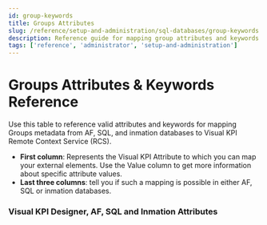 ```yaml
---
id: group-keywords
title: Groups Attributes
slug: /reference/setup-and-administration/sql-databases/group-keywords
description: Reference guide for mapping group attributes and keywords from external data sources to Visual KPI, including AF, SQL, and inmation databases.
tags: ['reference', 'administrator', 'setup-and-administration']
---
```


<head>
  <title>Groups Attributes</title>
  <meta name="keywords" content="Groups Attributes, Visual KPI, SQL Databases, AF Databases, setup and administration, reference, administrator"/>
</head>


# Groups Attributes & Keywords Reference

Use this table to reference valid attributes and keywords for mapping Groups metadata from AF, SQL, and inmation databases to Visual KPI Remote Context Service (RCS).

- **First column**: Represents the Visual KPI Attribute to which you can map your external elements. Use the Value column to get more information about specific attribute values.
- **Last three columns**: tell you if such a mapping is possible in either AF, SQL or inmation databases.

### Visual KPI Designer, AF, SQL and Inmation Attributes

<JsonToTable jsonData={table} />
